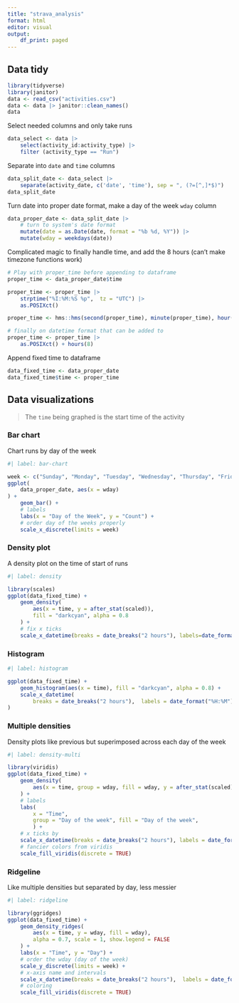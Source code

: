```yaml
---
title: "strava_analysis"
format: html
editor: visual
output:
    df_print: paged
---
```


## Data tidy

```r
library(tidyverse)
library(janitor)
data <- read_csv("activities.csv")
data <- data |> janitor::clean_names()
data
```

Select needed columns and only take runs

```r

data_select <- data |> 
    select(activity_id:activity_type) |> 
    filter (activity_type == "Run")
```

Separate into `date` and `time` columns

```r
data_split_date <- data_select |> 
    separate(activity_date, c('date', 'time'), sep = ", (?=[^,]*$)")
data_split_date
```

Turn date into proper date format, make a day of the week `wday` column

```r

data_proper_date <- data_split_date |> 
    # turn to system's date format
    mutate(date = as.Date(date, format = "%b %d, %Y")) |> 
    mutate(wday = weekdays(date))
```

Complicated magic to finally handle time, and add the 8 hours (can't make timezone functions work)

```r
# Play with proper_time before appending to dataframe
proper_time <- data_proper_date$time

proper_time <- proper_time |> 
    strptime("%I:%M:%S %p",  tz = "UTC") |> 
    as.POSIXct()

proper_time <- hms::hms(second(proper_time), minute(proper_time), hour(proper_time))

# finally on datetime format that can be added to 
proper_time <- proper_time |> 
    as.POSIXct() + hours(8)


```

Append fixed time to dataframe

```r
data_fixed_time <- data_proper_date
data_fixed_time$time <- proper_time
```

## Data visualizations

> The `time` being graphed is the start time of the activity

### Bar chart

Chart runs by day of the week

```r
#| label: bar-chart

week <- c("Sunday", "Monday", "Tuesday", "Wednesday", "Thursday", "Friday", "Saturday")
ggplot(
    data_proper_date, aes(x = wday)
) + 
    geom_bar() +
    # labels
    labs(x = "Day of the Week", y = "Count") +
    # order day of the weeks properly
    scale_x_discrete(limits = week)
```

### Density plot

A density plot on the time of start of runs

```r
#| label: density

library(scales)
ggplot(data_fixed_time) + 
    geom_density(
        aes(x = time, y = after_stat(scaled)),
        fill = "darkcyan", alpha = 0.8
    ) +
    # fix x ticks
    scale_x_datetime(breaks = date_breaks("2 hours"), labels=date_format("%H:%M"))

```

### Histogram

```r
#| label: histogram

ggplot(data_fixed_time) + 
    geom_histogram(aes(x = time), fill = "darkcyan", alpha = 0.8) +
    scale_x_datetime(
        breaks = date_breaks("2 hours"),  labels = date_format("%H:%M")
)
```

### Multiple densities

Density plots like previous but superimposed across each day of the week

```r
#| label: density-multi

library(viridis)
ggplot(data_fixed_time) + 
    geom_density(
        aes(x = time, group = wday, fill = wday, y = after_stat(scaled)), alpha = 0.5
    ) + 
    # labels
    labs(
        x = "Time", 
        group = "Day of the week", fill = "Day of the week",
        ) +
    # x ticks by 
    scale_x_datetime(breaks = date_breaks("2 hours"), labels = date_format("%H:%M")) + 
    # fancier colors from viridis
    scale_fill_viridis(discrete = TRUE) 

```

### Ridgeline

Like multiple densities but separated by day, less messier

```r
#| label: ridgeline

library(ggridges)
ggplot(data_fixed_time) +
    geom_density_ridges(
        aes(x = time, y = wday, fill = wday), 
        alpha = 0.7, scale = 1, show.legend = FALSE
    ) +
    labs(x = "Time", y = "Day") +
    # order the wday (day of the week)
    scale_y_discrete(limits = week) + 
    # x-axis name and intervals
    scale_x_datetime(breaks = date_breaks("2 hours"),  labels = date_format("%H:%M")) + 
    # coloring
    scale_fill_viridis(discrete = TRUE)

```
